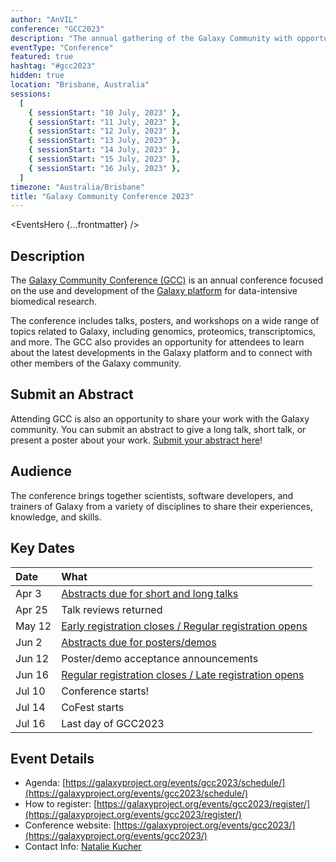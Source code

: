 ```yaml
---
author: "AnVIL"
conference: "GCC2023"
description: "The annual gathering of the Galaxy Community with opportunities to hear latest developments, get training, and meet everyone involved."
eventType: "Conference"
featured: true
hashtag: "#gcc2023"
hidden: true
location: "Brisbane, Australia"
sessions:
  [
    { sessionStart: "10 July, 2023" },
    { sessionStart: "11 July, 2023" },
    { sessionStart: "12 July, 2023" },
    { sessionStart: "13 July, 2023" },
    { sessionStart: "14 July, 2023" },
    { sessionStart: "15 July, 2023" },
    { sessionStart: "16 July, 2023" },
  ]
timezone: "Australia/Brisbane"
title: "Galaxy Community Conference 2023"
---
```


<EventsHero {...frontmatter} />

## Description

The [Galaxy Community Conference (GCC)](https://galaxyproject.org/gcc) is an annual conference focused on the use and development of the [Galaxy platform](https://galaxyproject.org/) for data-intensive biomedical research.

The conference includes talks, posters, and workshops on a wide range of topics related to Galaxy, including genomics, proteomics, transcriptomics, and more. The GCC also provides an opportunity for attendees to learn about the latest developments in the Galaxy platform and to connect with other members of the Galaxy community.

## Submit an Abstract

Attending GCC is also an opportunity to share your work with the Galaxy community. You can submit an abstract to give a long talk, short talk, or present a poster about your work.
[Submit your abstract here](https://galaxyproject.org/events/gcc2023/abstracts/)!

## Audience

The conference brings together scientists, software developers, and trainers of Galaxy from a variety of disciplines to share their experiences, knowledge, and skills.

## Key Dates

| Date                | What                                                                                                         |
| :------------------ | :----------------------------------------------------------------------------------------------------------- |
| <nobr>Apr 3</nobr>  | [Abstracts due for short and long talks](https://galaxyproject.org/events/gcc2023/abstracts/)                |
| <nobr>Apr 25</nobr> | Talk reviews returned                                                                                        |
| <nobr>May 12</nobr> | [Early registration closes / Regular registration opens](https://galaxyproject.org/events/gcc2023/register/) |
| <nobr>Jun 2</nobr>  | [Abstracts due for posters/demos](https://galaxyproject.org/events/gcc2023/abstracts/)                       |
| <nobr>Jun 12</nobr> | Poster/demo acceptance announcements                                                                         |
| <nobr>Jun 16</nobr> | [Regular registration closes / Late registration opens](https://galaxyproject.org/events/gcc2023/register/)  |
| <nobr>Jul 10</nobr> | Conference starts!                                                                                           |
| <nobr>Jul 14</nobr> | CoFest starts                                                                                                |
| <nobr>Jul 16</nobr> | Last day of GCC2023                                                                                          |

## Event Details

- Agenda: [https://galaxyproject.org/events/gcc2023/schedule/](https://galaxyproject.org/events/gcc2023/schedule/)
- How to register: [https://galaxyproject.org/events/gcc2023/register/](https://galaxyproject.org/events/gcc2023/register/)
- Conference website: [https://galaxyproject.org/events/gcc2023/](https://galaxyproject.org/events/gcc2023/)
- Contact Info: [Natalie Kucher](mailto:nkucher3@jhu.edu)
